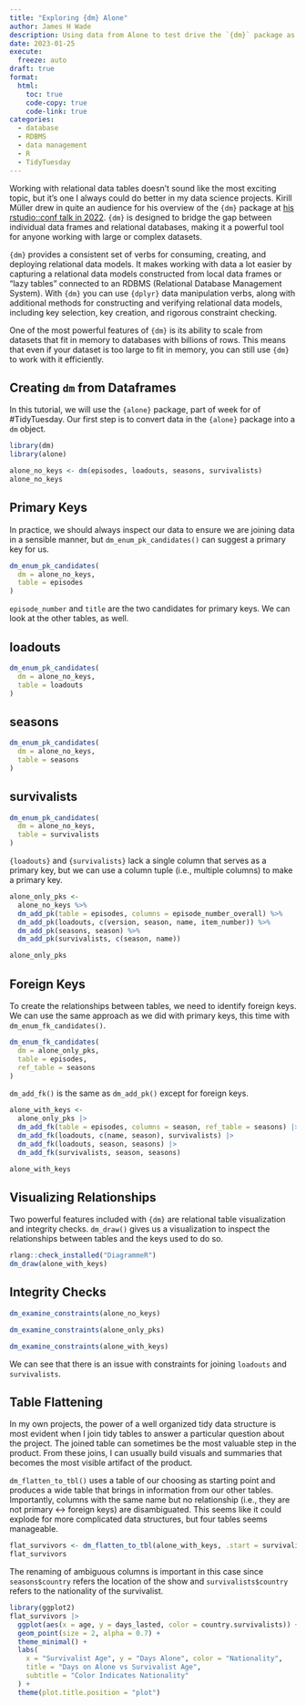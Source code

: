 ```yaml
---
title: "Exploring {dm} Alone"
author: James H Wade
description: Using data from Alone to test drive the `{dm}` package as part of week 4 of TidyTuesday 
date: 2023-01-25
execute: 
  freeze: auto
draft: true
format: 
  html:
    toc: true
    code-copy: true
    code-link: true
categories: 
  - database
  - RDBMS
  - data management
  - R
  - TidyTuesday
---
```


Working with relational data tables doesn't sound like the most exciting topic, but it's one I always could do better in my data science projects. Kirill Müller drew in quite an audience for his overview of the `{dm}` package at [his rstudio::conf talk in 2022](https://www.rstudio.com/conference/2022/talks/dm-analyze-build-deploy-relational/). `{dm}` is designed to bridge the gap between individual data frames and relational databases, making it a powerful tool for anyone working with large or complex datasets.

`{dm}` provides a consistent set of verbs for consuming, creating, and deploying relational data models. It makes working with data a lot easier by capturing a relational data models constructed from local data frames or "lazy tables" connected to an RDBMS (Relational Database Management System). With `{dm}` you can use `{dplyr}` data manipulation verbs, along with additional methods for constructing and verifying relational data models, including key selection, key creation, and rigorous constraint checking.

One of the most powerful features of `{dm}` is its ability to scale from datasets that fit in memory to databases with billions of rows. This means that even if your dataset is too large to fit in memory, you can still use `{dm}` to work with it efficiently.

## Creating `dm` from Dataframes

In this tutorial, we will use the `{alone}` package, part of week for of #TidyTuesday. Our first step is to convert data in the `{alone}` package into a `dm` object.

```r
library(dm)
library(alone)

alone_no_keys <- dm(episodes, loadouts, seasons, survivalists)
alone_no_keys
```

## Primary Keys

In practice, we should always inspect our data to ensure we are joining data in a sensible manner, but `dm_enum_pk_candidates()` can suggest a primary key for us.

```r
dm_enum_pk_candidates(
  dm = alone_no_keys,
  table = episodes
)
```

`episode_number` and `title` are the two candidates for primary keys. We can look at the other tables, as well.

::: {.panel-tabset}

## loadouts

```r
dm_enum_pk_candidates(
  dm = alone_no_keys,
  table = loadouts
)
```
## seasons

```r
dm_enum_pk_candidates(
  dm = alone_no_keys,
  table = seasons
)
```

## survivalists

```r
dm_enum_pk_candidates(
  dm = alone_no_keys,
  table = survivalists
)
```

:::

`{loadouts}` and `{survivalists}` lack a single column that serves as a primary key, but we can use a column tuple (i.e., multiple columns) to make a primary key.

```r
alone_only_pks <-
  alone_no_keys %>%
  dm_add_pk(table = episodes, columns = episode_number_overall) %>%
  dm_add_pk(loadouts, c(version, season, name, item_number)) %>%
  dm_add_pk(seasons, season) %>%
  dm_add_pk(survivalists, c(season, name))

alone_only_pks
```

## Foreign Keys

To create the relationships between tables, we need to identify foreign keys. We can use the same approach as we did with primary keys, this time with `dm_enum_fk_candidates()`. 

```r
dm_enum_fk_candidates(
  dm = alone_only_pks,
  table = episodes,
  ref_table = seasons
)
```

`dm_add_fk()` is the same as `dm_add_pk()` except for foreign keys.

```r
alone_with_keys <-
  alone_only_pks |>
  dm_add_fk(table = episodes, columns = season, ref_table = seasons) |>
  dm_add_fk(loadouts, c(name, season), survivalists) |>
  dm_add_fk(loadouts, season, seasons) |>
  dm_add_fk(survivalists, season, seasons)

alone_with_keys
```

## Visualizing Relationships

Two powerful features included with `{dm}` are relational table visualization and integrity checks. `dm_draw()` gives us a visualization to inspect the relationships between tables and the keys used to do so.

```r
rlang::check_installed("DiagrammeR")
dm_draw(alone_with_keys)
```

## Integrity Checks


```r
dm_examine_constraints(alone_no_keys)
```

```r
dm_examine_constraints(alone_only_pks)
```

```r
dm_examine_constraints(alone_with_keys)
```

We can see that there is an issue with constraints for joining `loadouts` and `survivalists`.

## Table Flattening

In my own projects, the power of a well organized tidy data structure is most evident when I join tidy tables to answer a particular question about the project. The joined table can sometimes be the most valuable step in the product. From these joins, I can usually build visuals and summaries that becomes the most visible artifact of the product. 

`dm_flatten_to_tbl()` uses a table of our choosing as starting point and produces a wide table that brings in information from our other tables. Importantly, columns with the same name but no relationship (i.e., they are not primary <-> foreign keys) are disambiguated. This seems like it could explode for more complicated data structures, but four tables seems manageable. 

```r
flat_survivors <- dm_flatten_to_tbl(alone_with_keys, .start = survivalists)
flat_survivors
```

The renaming of ambiguous columns is important in this case since `seasons$country` refers the location of the show and `survivalists$country` refers to the nationality of the survivalist.

```r
library(ggplot2)
flat_survivors |>
  ggplot(aes(x = age, y = days_lasted, color = country.survivalists)) +
  geom_point(size = 2, alpha = 0.7) +
  theme_minimal() +
  labs(
    x = "Survivalist Age", y = "Days Alone", color = "Nationality",
    title = "Days on Alone vs Survivalist Age",
    subtitle = "Color Indicates Nationality"
  ) +
  theme(plot.title.position = "plot")
```
